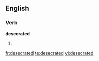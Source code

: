 
==English==

===Verb===
'''desecrated'''

# {{past of|[[desecrate]]}}

[[fr:desecrated]]
[[te:desecrated]]
[[vi:desecrated]]
